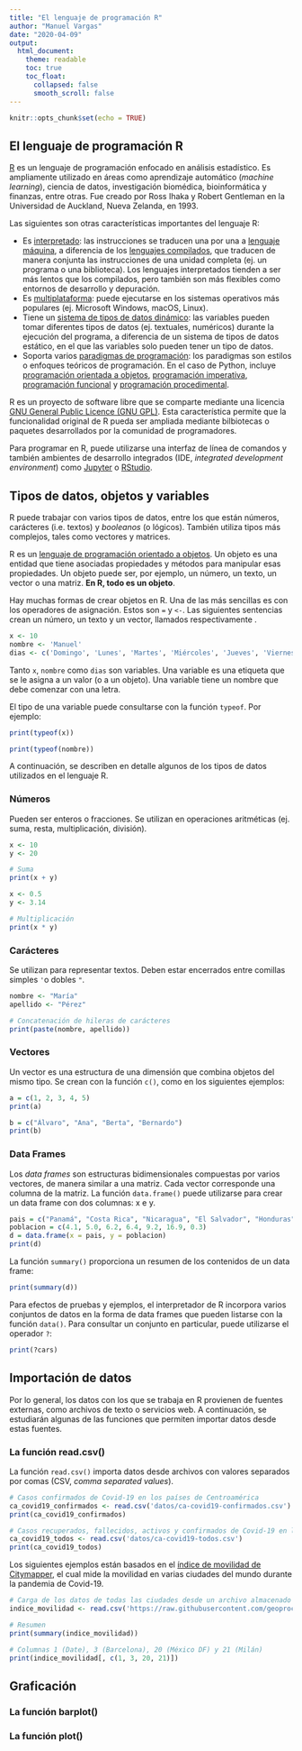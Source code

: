 ```yaml
---
title: "El lenguaje de programación R"
author: "Manuel Vargas"
date: "2020-04-09"
output:
  html_document:
    theme: readable    
    toc: true
    toc_float:
      collapsed: false
      smooth_scroll: false    
---
```


```r
knitr::opts_chunk$set(echo = TRUE)
```

## El lenguaje de programación R

[R](https://www.r-project.org/) es un lenguaje de programación enfocado en análisis estadístico. Es ampliamente utilizado en áreas como aprendizaje automático (_machine learning_), ciencia de datos, investigación biomédica, bioinformática y finanzas, entre otras. Fue creado por Ross Ihaka y Robert Gentleman en la Universidad de Auckland, Nueva Zelanda, en 1993.

Las siguientes son otras características importantes del lenguaje R:

* Es [interpretado](https://en.wikipedia.org/wiki/Interpreter_(computing)): las instrucciones se traducen una por una a [lenguaje máquina](https://en.wikipedia.org/wiki/Machine_code), a diferencia de los [lenguajes compilados](https://en.wikipedia.org/wiki/Compiler), que traducen de manera conjunta las instrucciones de una unidad completa (ej. un programa o una biblioteca). Los lenguajes interpretados tienden a ser más lentos que los compilados, pero también son más flexibles como entornos de desarrollo y depuración.
* Es [multiplataforma](https://en.wikipedia.org/wiki/Cross-platform_software): puede ejecutarse en los sistemas operativos más populares (ej. Microsoft Windows, macOS, Linux).
* Tiene un [sistema de tipos de datos dinámico](https://pythonconquerstheuniverse.wordpress.com/2009/10/03/static-vs-dynamic-typing-of-programming-languages/): las variables pueden tomar diferentes tipos de datos (ej. textuales, numéricos) durante la ejecución del programa, a diferencia de un sistema de tipos de datos estático, en el que las variables solo pueden tener un tipo de datos.
* Soporta varios [paradigmas de programación](https://en.wikipedia.org/wiki/Programming_paradigm): los paradigmas son estilos o enfoques teóricos de programación. En el caso de Python, incluye [programación orientada a objetos](https://en.wikipedia.org/wiki/Object-oriented_programming), [programación imperativa](https://en.wikipedia.org/wiki/Imperative_programming), [programación funcional](https://en.wikipedia.org/wiki/Functional_programming) y [programación procedimental](https://en.wikipedia.org/wiki/Procedural_programming).

R es un proyecto de software libre que se comparte mediante una licencia [GNU General Public Licence (GNU GPL)](https://www.gnu.org/licenses/old-licenses/gpl-2.0.html). Esta característica permite que la funcionalidad original de R pueda ser ampliada mediante bilbiotecas o paquetes desarrollados por la comunidad de programadores.

Para programar en R, puede utilizarse una interfaz de línea de comandos y también ambientes de desarrollo integrados (IDE, _integrated development environment_) como [Jupyter](https://jupyter.org/) o [RStudio](https://rstudio.com/).


## Tipos de datos, objetos y variables
R puede trabajar con varios tipos de datos, entre los que están números, carácteres (i.e. textos) y _booleanos_ (o lógicos). También utiliza tipos más complejos, tales como vectores y matrices.

R es un [lenguaje de programación orientado a objetos](https://en.wikipedia.org/wiki/Object-oriented_programming). Un objeto es una entidad que tiene asociadas propiedades y métodos para manipular esas propiedades. Un objeto puede ser, por ejemplo, un número, un texto, un vector o una matriz. **En R, todo es un objeto**.

Hay muchas formas de crear objetos en R. Una de las más sencillas es con los operadores de asignación. Estos son ```=``` y ```<-```. Las siguientes sentencias crean un número, un texto y un vector, llamados respectivamente .

```r
x <- 10
nombre <- 'Manuel'
dias <- c('Domingo', 'Lunes', 'Martes', 'Miércoles', 'Jueves', 'Viernes', 'Sábado')
```

Tanto ```x```, ```nombre``` como ```dias``` son variables. Una variable es una etiqueta que se le asigna a un valor (o a un objeto). Una variable tiene un nombre que debe comenzar con una letra.

El tipo de una variable puede consultarse con la función ```typeof```. Por ejemplo:

```r
print(typeof(x))
```

```r
print(typeof(nombre))
```

A continuación, se describen en detalle algunos de los tipos de datos utilizados en el lenguaje R.

### Números
Pueden ser enteros o fracciones. Se utilizan en operaciones aritméticas (ej. suma, resta, multiplicación, división).

```r
x <- 10
y <- 20

# Suma
print(x + y)
```

```r
x <- 0.5
y <- 3.14

# Multiplicación
print(x * y)
```

### Carácteres
Se utilizan para representar textos. Deben estar encerrados entre comillas simples ```'```o dobles ```"```.

```r
nombre <- "María"
apellido <- "Pérez"

# Concatenación de hileras de carácteres
print(paste(nombre, apellido))
```

### Vectores
Un vector es una estructura de una dimensión que combina objetos del mismo tipo. Se crean con la función ```c()```, como en los siguientes ejemplos:

```r
a = c(1, 2, 3, 4, 5)
print(a)
```

```r
b = c("Álvaro", "Ana", "Berta", "Bernardo")
print(b)
```

### Data Frames
Los _data frames_ son estructuras bidimensionales compuestas por varios vectores, de manera similar a una matriz. Cada vector corresponde una columna de la matriz. La función ```data.frame()``` puede utilizarse para crear un data frame con dos columnas: x e y.

```r
pais = c("Panamá", "Costa Rica", "Nicaragua", "El Salvador", "Honduras", "Guatemala", "Belice")
poblacion = c(4.1, 5.0, 6.2, 6.4, 9.2, 16.9, 0.3)
d = data.frame(x = pais, y = poblacion)
print(d)
```

La función ```summary()``` proporciona un resumen de los contenidos de un data frame:
```r
print(summary(d))
```

Para efectos de pruebas y ejemplos, el interpretador de R incorpora varios conjuntos de datos en la forma de data frames que pueden listarse con la función ```data()```. Para consultar un conjunto en particular, puede utilizarse el operador  ```? ```:

```r
print(?cars)
```

## Importación de datos
Por lo general, los datos con los que se trabaja en R provienen de fuentes externas, como archivos de texto o servicios web. A continuación, se estudiarán algunas de las funciones que permiten importar datos desde estas fuentes.

### La función read.csv()
La función ```read.csv()``` importa datos desde archivos con valores separados por comas (CSV, _comma separated values_).

```r
# Casos confirmados de Covid-19 en los países de Centroamérica
ca_covid19_confirmados <- read.csv('datos/ca-covid19-confirmados.csv')
print(ca_covid19_confirmados)
```

```r
# Casos recuperados, fallecidos, activos y confirmados de Covid-19 en los países de Centroamérica
ca_covid19_todos <- read.csv('datos/ca-covid19-todos.csv')
print(ca_covid19_todos)
```

Los siguientes ejemplos están basados en el [índice de movilidad de Citymapper](https://citymapper.com/cmi), el cual mide la movilidad en varias ciudades del mundo durante la pandemia de Covid-19.

```r
# Carga de los datos de todas las ciudades desde un archivo almacenado en la Web
indice_movilidad <- read.csv('https://raw.githubusercontent.com/geoprocesamiento-2020i/datos/master/covid19/movilidad/citymapper/Citymapper_Mobility_Index.csv')
```

```r
# Resumen
print(summary(indice_movilidad))
```

```r
# Columnas 1 (Date), 3 (Barcelona), 20 (México DF) y 21 (Milán)
print(indice_movilidad[, c(1, 3, 20, 21)])
```

## Graficación

### La función barplot()

### La función plot()